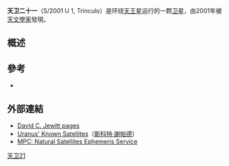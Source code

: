 {{Infobox planet
| name = Trinculo
| image = 
| caption = 
| discovery = yes
| discoverer =
  {{plainlist |
* [[马修·霍尔曼|马修·霍尔曼]]
* John J. Kavelaars
* Dan Milisavljevic
* Brett J. Gladman
  }}
| discovered = August 13, 2001<ref name="IAUC 7980" /><ref name="usgs" /> (confirmed in 2002<ref name="IAUC 7980" /><ref name="moons2003" />)
| mean_orbit_radius = 8,504,000 km{{sfn|Sheppard|Jewitt|Kleyna|2005|p=523|loc=Table 3}}<ref name="JPL" />
| eccentricity = 0.2200{{sfn|Sheppard|Jewitt|Kleyna|2005|p=523|loc=Table 3}}<ref name="JPL" />
| period = 749.24 [[day|d]]<!-- {{sfn|Sheppard|Jewitt|Kleyna|2005|p=523|loc=Table 3}} has 759.0 -->
| inclination = <!--147.83° （与天王星赤道）<br/>167.001° （与[[拉普拉斯平面|拉普拉斯平面]]）<br/-->167° （与[[黄道|黄道]]）{{sfn|Sheppard|Jewitt|Kleyna|2005|p=523|loc=Table 3}}
| satellite_of = [[天王星|天王星]]
| physical_characteristics = yes
| mean_radius = 9 km ''（估计）''<ref name="Sheppard et al. 2005 radius/albedo">
{{harvnb|Sheppard|Jewitt|Kleyna|2005|p=523|loc=Table 3 ... r<sup>i</sup> (km) ... 9 ... <sup>i</sup> Radius of satellite assuming a geometric albedo of 0.04}}.
</ref>
| surface_area = ~1,000 km<sup>2</sup> ''（估计）''
| volume = ~3,000 km<sup>3</sup> ''（估计）''
| mass = ~3.9{{e|15}} [[kilogram|kg]] ''（估计）''
| density = ~1.3 g/cm<sup>3</sup> ''（猜测）''
| surface gravity = ~0.0021 [[Acceleration|m/s<sup>2</sup>]] ''（估计）''
| escape velocity = ~0.007 km/s ''（估计）''
| rotation = ?
| axial_tilt = ?
| albedo = 0.04 ''（猜测）''{{refn|name=Sheppard et al. 2005 radius/albedo}}
| single_temperature = ~65 K ''（估计）''
}}
'''天卫二十一'''（S/2001 U 1, Trinculo）是环绕[[天王星|天王星]]运行的一颗[[卫星|卫星]]，由2001年被[[天文學家|天文學家]]發現。

== 概述 ==

== 參考 ==

{{refs
| refs =

<ref name="IAUC 7980">{{cite web
| date = 2002-09-30
| title = IAUC 7980: S/2001 U 1
| publisher = IAU Circular
| author = Daniel W. E. Green
| url = http://www.cbat.eps.harvard.edu/iauc/07900/07980.html
| accessdate = 2011-01-08
| archive-date = 2006-05-01
| archive-url = https://web.archive.org/web/20060501175811/http://cfa-www.harvard.edu/iauc/07900/07980.html
| dead-url = no
}}</ref>

<ref name="usgs">{{cite web
| date = 2008-10-16
| title = Planet and Satellite Names and Discoverers
| publisher = Working Group for Planetary System Nomenclature (WGPSN)
| author = Jennifer Blue
| url = http://planetarynames.wr.usgs.gov/append7.html#UranianSystem
| accessdate = 2008-12-19
| archive-date = 2009-08-25
| archive-url = https://web.archive.org/web/20090825153846/http://planetarynames.wr.usgs.gov/append7.html#UranianSystem
| dead-url = no
}}</ref>

<ref name="moons2003">{{cite web
 |last        = Sheppard
 |first       = Scott S.
 |title       = New Satellites of Uranus Discovered in 2003
 |publisher   = Institute for Astronomy at the University of Hawaii
 |url         = http://www.dtm.ciw.edu/users/sheppard/satellites/uranus2003.html
 |archiveurl  = https://web.archive.org/web/20080505184616/http://www.ifa.hawaii.edu/~sheppard/satellites/uranus2003.html
 |archivedate = 2008-05-05
 |accessdate  = 2008-12-19
 |deadurl     = yes
}}</ref>

<ref name="JPL">{{cite web
| date = 2007-06-28
| title = Planetary Satellite Mean Orbital Parameters
| publisher = JPL/NASA
| author = Jacobson, R.A. (2003) URA067
| url = http://ssd.jpl.nasa.gov/?sat_elem#uranus
| accessdate = 2008-01-23
| archive-date = 2020-05-18
| archive-url = https://web.archive.org/web/20200518082657/https://ssd.jpl.nasa.gov/?sat_elem#uranus
| dead-url = no
}}</ref>

}}

* {{cite journal|title=An Ultradeep Survey for Irregular Satellites of Uranus: Limits to Completeness|journal=The Astronomical Journal|volume=129|issue=1|pages=518|url=http://stacks.iop.org/1538-3881/129/i=1/a=518|date=2005|doi=10.1086/426329|issn=1538-3881|language=en|accessdate=2018-04-02|author=Scott S. Sheppard, David Jewitt, Jan Kleyna}}

== 外部連結 ==

* [https://web.archive.org/web/20070624084542/http://www.ifa.hawaii.edu/~jewitt/irregulars.html David C. Jewitt pages]
* [https://web.archive.org/web/20080131134929/http://www.dtm.ciw.edu/sheppard/satellites/urasatdata.html  Uranus' Known Satellites]（[[斯科特·謝帕德|斯科特·謝帕德]]）
* [http://www.minorplanetcenter.org/iau/NatSats/NaturalSatellites.html MPC: Natural Satellites Ephemeris Service] {{Webarchive|url=https://archive.is/20110520031937/http://www.minorplanetcenter.org/iau/NatSats/NaturalSatellites.html |date=2011-05-20 }}


{{天王星卫星}}




[[Category:天王星的卫星|天卫21]]